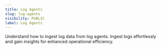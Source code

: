 ```yaml
---
title: Log Agents
slug: log-agents
visibility: PUBLIC
label: Log Agents
---
```

Understand how to ingest log data from log agents. Ingest logs effortlessly and gain insights for enhanced operational efficiency.